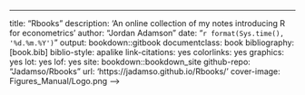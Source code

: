 ---
title: "Rbooks"
description: 'An online collection of my notes introducing R for econometrics'
author: "Jordan Adamson"
date: "`r format(Sys.time(), '%d.%m.%Y')`"
output: bookdown::gitbook
documentclass: book
bibliography: [book.bib]
biblio-style: apalike
link-citations: yes
colorlinks: yes
graphics: yes
lot: yes
lof: yes
site: bookdown::bookdown_site
github-repo: "Jadamso/Rbooks"
url: 'https\://jadamso.github.io/Rbooks/'
cover-image: Figures_Manual/Logo.png
-->



<!--
## To Create Book
Rscript -e "bookdown::render_book('index.Rmd')"

## To Copy Files
cp -r Templates/* docs/Templates
cp -r Figures_Manual/* docs/Figures_Manual

## To Upload Book Online
git add .
git commit -m ''

## https://github.com/Jadamso/Rbooks
## https://jadamso.github.io/Rbooks
-->


